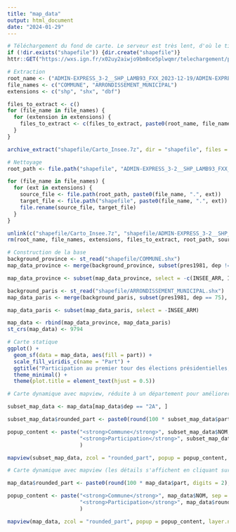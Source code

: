 ```yaml
---
title: "map_data"
output: html_document
date: "2024-01-29"
---
```


```r
# Téléchargement du fond de carte. Le serveur est très lent, d'où le timeout. Si nous faisons beaucoup de cartes, il faudra plutôt déposer les fichiers sur le bucket.
if (!dir.exists("shapefile")) {dir.create("shapefile")}
httr::GET("https://wxs.ign.fr/x02uy2aiwjo9bm8ce5plwqmr/telechargement/prepackage/ADMINEXPRESS_SHP_TERRITOIRES_PACK_2023-12-19$ADMIN-EXPRESS_3-2__SHP_LAMB93_FXX_2023-12-19/file/ADMIN-EXPRESS_3-2__SHP_LAMB93_FXX_2023-12-19.7z", timeout(1800), progress(), write_disk("shapefile/Carto_Insee.7z", overwrite = TRUE))

# Extraction
root_name <- ("ADMIN-EXPRESS_3-2__SHP_LAMB93_FXX_2023-12-19/ADMIN-EXPRESS/1_DONNEES_LIVRAISON_2023-12-00156/ADE_3-2_SHP_LAMB93_FXX-ED2023-12-19/")
file_names <- c("COMMUNE", "ARRONDISSEMENT_MUNICIPAL")
extensions <- c("shp", "shx", "dbf")

files_to_extract <- c()
for (file_name in file_names) {
  for (extension in extensions) {
    files_to_extract <- c(files_to_extract, paste0(root_name, file_name, ".", extension))
  }
}

archive_extract("shapefile/Carto_Insee.7z", dir = "shapefile", files = files_to_extract)

# Nettoyage
root_path <- file.path("shapefile", "ADMIN-EXPRESS_3-2__SHP_LAMB93_FXX_2023-12-19", "ADMIN-EXPRESS", "1_DONNEES_LIVRAISON_2023-12-00156", "ADE_3-2_SHP_LAMB93_FXX-ED2023-12-19")

for (file_name in file_names) {
  for (ext in extensions) {
    source_file <- file.path(root_path, paste0(file_name, ".", ext))
    target_file <- file.path("shapefile", paste0(file_name, ".", ext))
    file.rename(source_file, target_file)
  }
}

unlink(c("shapefile/Carto_Insee.7z", "shapefile/ADMIN-EXPRESS_3-2__SHP_LAMB93_FXX_2023-12-19"), recursive = TRUE)
rm(root_name, file_names, extensions, files_to_extract, root_path, source_file, target_file)
```

```r
# Construction de la base
background_province <- st_read("shapefile/COMMUNE.shx")
map_data_province <- merge(background_province, subset(pres1981, dep != 75), by.x = "INSEE_COM", by.y = "codecommune", all.x = TRUE)

map_data_province <- subset(map_data_province, select = -c(INSEE_ARR, INSEE_CAN, INSEE_DEP, INSEE_REG, SIREN_EPCI, STATUT))

background_paris <- st_read("shapefile/ARRONDISSEMENT_MUNICIPAL.shx")
map_data_paris <- merge(background_paris, subset(pres1981, dep == 75), by.x = "INSEE_ARM", by.y = "codecommune", all.x = TRUE)

map_data_paris <- subset(map_data_paris, select = -INSEE_ARM)

map_data <- rbind(map_data_province, map_data_paris)
st_crs(map_data) <- 9794
```

```r
# Carte statique
ggplot() +
  geom_sf(data = map_data, aes(fill = part)) +
  scale_fill_viridis_c(name = "Part") +
  ggtitle("Participation au premier tour des élections présidentielles, 1981") +
  theme_minimal() +
  theme(plot.title = element_text(hjust = 0.5))
```

```r
# Carte dynamique avec mapview, réduite à un département pour améliorer la lisibilité et accélérer le rendu (les détails s'affichent en cliquant sur une commune).

subset_map_data <- map_data[map_data$dep == "2A", ]

subset_map_data$rounded_part <- paste0(round(100 * subset_map_data$part, digits = 2), " %")

popup_content <- paste("<strong>Commune</strong>", subset_map_data$NOM, sep = "<br>",
                       "<strong>Participation</strong>", subset_map_data$rounded_part, ""
                       )

mapview(subset_map_data, zcol = "rounded_part", popup = popup_content, layer.name = "Participation T1 1981")
```

```r
# Carte dynamique avec mapview (les détails s'affichent en cliquant sur une commune).

map_data$rounded_part <- paste0(round(100 * map_data$part, digits = 2), " %")

popup_content <- paste("<strong>Commune</strong>", map_data$NOM, sep = "<br>",
                       "<strong>Participation</strong>", map_data$rounded_part, ""
                       )

mapview(map_data, zcol = "rounded_part", popup = popup_content, layer.name = "Participation T1 1981")
```
